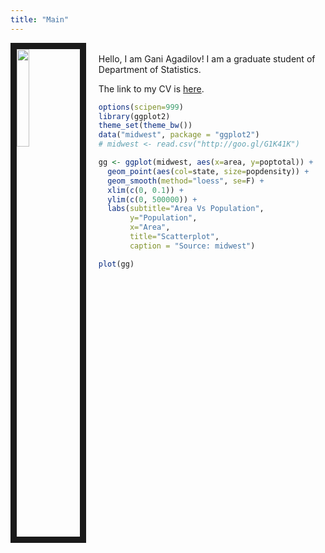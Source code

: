 ```yaml
---
title: "Main"
---
```

<img src= "logo.png" style="width:20%; border:10px solid; margin-right: 20px" align="left">     
Hello, I am Gani Agadilov! I am a graduate student of Department of Statistics.

The link to my CV is [here]().

```r
options(scipen=999)  
library(ggplot2)
theme_set(theme_bw())
data("midwest", package = "ggplot2")
# midwest <- read.csv("http://goo.gl/G1K41K")  

gg <- ggplot(midwest, aes(x=area, y=poptotal)) + 
  geom_point(aes(col=state, size=popdensity)) + 
  geom_smooth(method="loess", se=F) + 
  xlim(c(0, 0.1)) + 
  ylim(c(0, 500000)) + 
  labs(subtitle="Area Vs Population", 
       y="Population", 
       x="Area", 
       title="Scatterplot", 
       caption = "Source: midwest")

plot(gg)

```